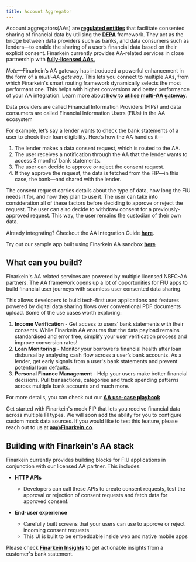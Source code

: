 ```yaml
---
title: Account Aggregator
---
```

Account aggregators(AAs) are [**regulated entities**](https://www.rbi.org.in/Scripts/bs_viewcontent.aspx?Id=3142) that facilitate consented sharing of financial data by utilising the [**DEPA**](https://www.niti.gov.in/node/1299) framework. They act as the bridge between data providers such as banks, and data consumers such as lenders—to enable the sharing of a user’s financial data based on their explicit consent. Finarkein currently provides AA-related services in close partnership with [**fully-licensed AAs.**](https://sahamati.org.in/account-aggregators-in-india/)

_Note_—Finarkein’s AA gateway has introduced a powerful enhancement in the form of a _multi-AA gateway_. This lets you connect to multiple AAs, from which Finarkein's smart routing framework dynamically selects the most performant one. This helps with higher conversions and better performance of your AA integration. Learn more about [**how to utilise multi-AA gateway**](https://docs.Finarkein.co/data/account-aggregator/multi-aa-gateway).

Data providers are called Financial Information Providers (FIPs) and data consumers are called Financial Information Users (FIUs) in the AA ecosystem

For example, let’s say a lender wants to check the bank statements of a user to check their loan eligibility. Here’s how the AA handles it—

1. The lender makes a data consent request, which is routed to the AA.
2. The user receives a notification through the AA that the lender wants to access 3 months' bank statements.
3. The user can decide to approve or reject the consent request.
4. If they approve the request, the data is fetched from the FIP—in this case, the bank—and shared with the lender.

The consent request carries details about the type of data, how long the FIU needs it for, and how they plan to use it. The user can take into consideration all of these factors before deciding to approve or reject the request. The user can also decide to withdraw consent for a previously-approved request. This way, the user remains the custodian of their own data.

Already integrating? Checkout the AA Integration Guide [**here**](https://docs.Finarkein.co/data/account-aggregator/quickstart).

Try out our sample app built using Finarkein AA sandbox [**here**](https://github.com/SetuHQ/account-aggregator-sample-app)


## What can you build?

Finarkein's AA related services are powered by multiple licensed NBFC-AA partners. The AA framework opens up a lot of opportunities for FIU apps to build financial user journeys with seamless user consented data sharing.

This allows developers to build tech-first user applications and features powered by digital data sharing flows over conventional PDF documents upload. Some of the use cases worth exploring:

1. **Income Verification** - Get access to users’ bank statements with their consents. While Finarkein AA ensures that the data payload remains standardised and error free, simplify your user verification process and improve conversion rates!
2. **Loan Monitoring** - Monitor your borrower’s financial health after loan disbursal by analysing cash flow across a user’s bank accounts. As a lender, get early signals from a user's bank statements and prevent potential loan defaults.
3. **Personal Finance Management** - Help your users make better financial decisions. Pull transactions, categorise and track spending patterns across multiple bank accounts and much more.

For more details, you can check out our [**AA use-case playbook**](https://Finarkein.co/AA_playbook.pdf)

Get started with Finarkein's mock FIP that lets you receive financial data across multiple FI types. We will soon add the ability for you to configure custom mock data sources. If you would like to test this feature, please reach out to us at [**aa@Finarkein.co**](mailto:aa@Finarkein.co).

## Building with Finarkein's AA stack

Finarkein currently provides building blocks for FIU applications in conjunction with our licensed AA partner. This includes:

- **HTTP APIs**
  - Developers can call these APIs to create consent requests, test the approval or rejection of consent requests and fetch data for approved consent.

- **End-user experience**

  - Carefully built screens that your users can use to approve or reject incoming consent requests
  - This UI is built to be embeddable inside web and native mobile apps

Please check [**Finarkein Insights**](https://docs.Finarkein.co/data/insights) to get actionable insights from a customer's bank statement.
